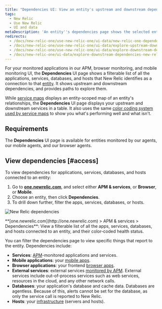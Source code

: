 ```yaml
---
title: "Dependencies UI: View an entity's upstream and downstream dependencies"
tags:
  - New Relic 
  - Use New Relic 
  - UI and data
metaDescription: 'An entity''s dependencies page shows the selected entity''s upstream and downstream dependencies for apps, services, databases, and hosts.'
redirects:
  - /docs/new-relic-one/use-new-relic-one/ui-data/new-relic-one-dependencies-page
  - /docs/new-relic-one/use-new-relic-one/ui-data/explore-upstream-downstream-dependencies-new-relic-one
  - /docs/new-relic-one/use-new-relic-one/ui-data/explore-downstream-dependencies-new-relic-one
  - /docs/new-relic-one/ui-data/explore-downstream-dependencies-new-relic-one
---
```



For your monitored applications in our APM, browser monitoring, and mobile monitoring UI, the **Dependencies** UI page shows a filterable list of all the applications, services, databases, and hosts that New Relic identifies as a connection to that [entity](/docs/new-relic-solutions/new-relic-one/core-concepts/what-entity-new-relic). It shows upstream and downstream dependencies, and provides paths to explore them.

While [service maps](/docs/understand-dependencies/understand-system-dependencies/service-maps/service-maps-new-relic-one) displays an entity-scoped map of an entity's relationships, the **Dependencies** UI page displays your upstream and downstream services in a table. It also uses the same [color coding system used by service maps](/docs/understand-dependencies/understand-system-dependencies/service-maps/service-maps-new-relic-one#alerts) to show you what's performing well and what isn't. 

## Requirements

The **Dependencies** UI page is available for entities monitored by our <InlinePopover type="apm" /> agents, our mobile agents, and our browser agents. 

## View dependencies [#access]

To view dependencies for applications, services, databases, and hosts connected to an entity:

1. Go to **[one.newrelic.com](http://one.newrelic.com)**, and select either **APM & services**, or **Browser**, or **Mobile**.
2. Choose an entity, then click **Dependencies**.
3. To drill down further, filter the apps, services, databases, or hosts.

<img
  title="omnimapDependencies.png"
  alt="New Relic dependencies"
  src={solutionsOmnimapDependencies}
/>

<figcaption>
  **[one.newrelic.com](http://one.newrelic.com) > APM & services > Dependencies**: View a filterable list of all the apps, services, databases, and hosts connected to an entity, and their color-coded health status.
</figcaption>

You can filter the dependencies page to view specific things that report to the entity. Dependencies include:

* **Services**: [APM](/docs/apm)-monitored applications and services.
* **Mobile applications**: your [mobile apps](/docs/mobile-monitoring).
* **Browser applications**: your frontend [browser apps](/docs/browser).
* **External services**: external services [monitored by APM](/docs/apm/applications-menu/monitoring/external-services-page). External services include out-of-process services such as web services, resources in the cloud, and any other network calls.
* **Databases**: your application's database and cache data. Databases are agentless. Because of this, alerts cannot be set for the database, as only the service call is reported to New Relic.
* **Hosts**: your [infrastructure](/docs/infrastructure) (servers and hosts).
